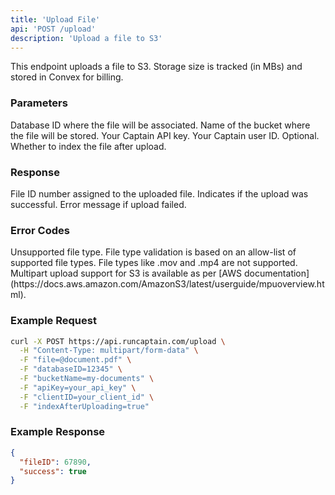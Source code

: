 ```yaml
---
title: 'Upload File'
api: 'POST /upload'
description: 'Upload a file to S3'
---
```


This endpoint uploads a file to S3. Storage size is tracked (in MBs) and stored in Convex for billing.

### Parameters

<ParamField body="databaseID" type="integer" required={true}>
  Database ID where the file will be associated.
</ParamField>

<ParamField body="bucketName" type="string" required={true}>
  Name of the bucket where the file will be stored.
</ParamField>

<ParamField body="apiKey" type="string" required={true}>
  Your Captain API key.
</ParamField>

<ParamField body="clientID" type="string" required={true}>
  Your Captain user ID.
</ParamField>

<ParamField body="indexAfterUploading" type="boolean" required={false}>
  Optional. Whether to index the file after upload.
</ParamField>

### Response

<ResponseField name="fileID" type="integer">
  File ID number assigned to the uploaded file.
</ResponseField>

<ResponseField name="success" type="boolean">
  Indicates if the upload was successful.
</ResponseField>

<ResponseField name="error" type="string">
  Error message if upload failed.
</ResponseField>

### Error Codes

<ResponseField name="400" type="object">
  Unsupported file type.
</ResponseField>

<Note>
  File type validation is based on an allow-list of supported file types. File types like .mov and .mp4 are not supported.
</Note>

<Note>
  Multipart upload support for S3 is available as per [AWS documentation](https://docs.aws.amazon.com/AmazonS3/latest/userguide/mpuoverview.html).
</Note>

### Example Request

```bash
curl -X POST https://api.runcaptain.com/upload \
  -H "Content-Type: multipart/form-data" \
  -F "file=@document.pdf" \
  -F "databaseID=12345" \
  -F "bucketName=my-documents" \
  -F "apiKey=your_api_key" \
  -F "clientID=your_client_id" \
  -F "indexAfterUploading=true"
```

### Example Response

```json
{
  "fileID": 67890,
  "success": true
}
```
